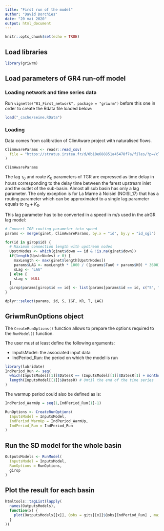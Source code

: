 ```yaml
---
title: "First run of the model"
author: "David Dorchies"
date: "20 mai 2020"
output: html_document
---
```


```r
knitr::opts_chunk$set(echo = TRUE)
```

## Load libraries

```r
library(griwrm)
```


## Load parameters of GR4 run-off model

### Loading network and time series data

Run `vignette("01_First_network", package = "griwrm")` before this one in order to create the Rdata file loaded below:

```r
load("_cache/seine.RData")
```

### Loading 

Data comes from calibration of ClimAware project with naturalised flows.

```r
ClimAwareParams <- readr::read_csv(
  file = "https://stratus.irstea.fr/d/0b18e688851a45478f7a/files/?p=/climaware_hydro/Ident_NAT_P0P0.txt&dl=1"
)

ClimAwareParams
```

The lag $\tau_0$ and route $K_0$ parameters of TGR are expressed as time delay in hours corresponding to the delay time between the farest upstream inlet and the outlet of the sub-basin. 
Almost all sub basin has only a lag parameter. The only exception is for La Marne à Noisiel (NOISI_17) that has a routing parameter which can be approximated to a single lag parameter equals to $\tau_0 + K_0$.

This lag parameter has to be converted in a speed in m/s used in the airGR lag model:

```r
# Convert TGR routing parameter into speed
params <- merge(ginet, ClimAwareParams, by.x = "id", by.y = "id_sgl")

for(id in girop$id) {
  # Maximum connection length with upstream nodes
  UpstrNodes <- which(ginet$down == id & !is.na(ginet$down))
  if(length(UpstrNodes) > 0) {
    maxLength <- max(ginet$length[UpstrNodes])
    params$LAG <- maxLength * 1000 / ((params$Tau0 + params$K0) * 3600)
    sLag <- "LAG"
  } else {
    sLag <- NULL
  }
  girop$params[girop$id == id] <- list(params[params$id == id, c("S", "IGF", "KR", "T", sLag)])
}

dplyr::select(params, id, S, IGF, KR, T, LAG)
```

## GriwmRunOptions object

The `CreateRunOptions()` function allows to prepare the options required to the `RunModel()` function.

The user must at least define the following arguments:

* InputsModel: the associated input data
* IndPeriod_Run: the period on which the model is run


```r
library(lubridate)
IndPeriod_Run <- seq(
  which(InputsModel[[1]]$DatesR == (InputsModel[[1]]$DatesR[1] + months(12))), # Set aside warm-up period
  length(InputsModel[[1]]$DatesR) # Until the end of the time series
) 
```

The warmup period could also be defined as is:

```r
IndPeriod_WarmUp = seq(1,IndPeriod_Run[1]-1)
```



```r
RunOptions <- CreateRunOptions(
  InputsModel = InputsModel, 
  IndPeriod_WarmUp = IndPeriod_WarmUp, 
  IndPeriod_Run = IndPeriod_Run
)
```



## Run the SD model for the whole basin

```r
OutputsModels <- RunModel(
  InputsModel = InputsModel,
  RunOptions = RunOptions,
  girop
)
```

## Plot the result for each basin

```r
htmltools::tagList(lapply(
  names(OutputsModels), 
  function(x) {
    plot(OutputsModels[[x]], Qobs = gits[[x]]$Qobs[IndPeriod_Run] , main = x)
  }
))
```






